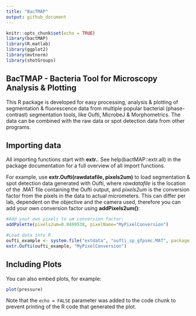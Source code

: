 ```yaml
---
title: "BacTMAP"
output: github_document
---
```


```r
knitr::opts_chunk$set(echo = TRUE)
library(bactMAP)
library(R.matlab)
library(ggplot2)
library(mvtnorm)
library(shotGroups)
```

## BacTMAP - Bacteria Tool for Microscopy Analysis & Plotting

This R package is developed for easy processing, analysis & plotting of segmentation & fluorescence data from multiple popular bacterial (phase-contrast) segmentation tools, like Oufti, MicrobeJ & Morphometrics. The data can be combined with the raw data or spot detection data from other programs.

## Importing data

All importing functions start with **extr.**. See help(bactMAP::extr.all) in the package documentation for a full overview of all import functions.

For example, use **extr.Oufti(rawdatafile, pixels2um)** to load segmentation & spot detection data generated with Oufti, where *rawdatafile* is the location of the .MAT file containing the Oufti output, and *pixels2um* is the conversion factor from the pixels in the data to actual micrometers. This can differ per lab, dependent on the objective and the camera used, therefore you can add your own conversion factor using **addPixels2um()**:

```r
#Add your own pixels to um conversion factor:
addPalette(pixels2um=0.0499538, pixelName="MyPixelConversion")

#Load data into R
oufti_example <- system.file("extdata", "oufti_sp_gfpsmc.MAT", package = "bactMAP")
extr.Oufti(oufti_example, "MyPixelConversion")


```

## Including Plots

You can also embed plots, for example:

```r
plot(pressure)
```

Note that the `echo = FALSE` parameter was added to the code chunk to prevent printing of the R code that generated the plot.
